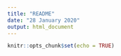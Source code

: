 ```yaml
---
title: "README"
date: "28 January 2020"
output: html_document
---
```


```r
knitr::opts_chunk$set(echo = TRUE)
```

